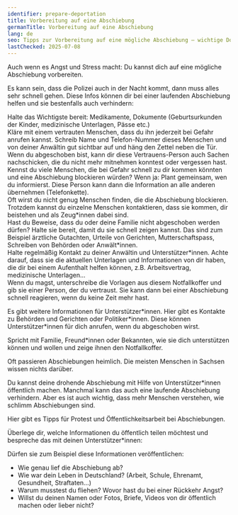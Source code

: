 ```yaml
---
identifier: prepare-deportation
title: Vorbereitung auf eine Abschiebung
germanTitle: Vorbereitung auf eine Abschiebung
lang: de
seo: Tipps zur Vorbereitung auf eine mögliche Abschiebung – wichtige Dokumente, Notfallkontakte, Beweismittel und Unterstützung
lastChecked: 2025-07-08
---
```


Auch wenn es <InternalShortLink identifier="stress">Angst und Stress</InternalShortLink> macht: Du kannst dich auf eine mögliche Abschiebung vorbereiten.

Es kann sein, dass die Polizei auch in der Nacht kommt, dann muss alles sehr schnell gehen. Diese Infos können dir bei einer laufenden Abschiebung helfen und sie bestenfalls auch verhindern:

Halte das Wichtigste bereit: Medikamente, Dokumente (Geburtsurkunden der Kinder, medizinische Unterlagen, Pässe etc.) <br/>
Kläre mit einem vertrauten Menschen, dass du ihn jederzeit bei Gefahr anrufen kannst. Schreib Name und Telefon-Nummer dieses Menschen und von deiner Anwältin gut sichtbar auf und häng den Zettel neben die Tür. <br/>
Wenn du abgeschoben bist, kann dir diese Vertrauens-Person auch Sachen nachschicken, die du nicht mehr mitnehmen konntest oder vergessen hast. <br/>
Kennst du viele Menschen, die bei Gefahr schnell zu dir kommen könnten und eine Abschiebung blockieren würden? Wenn ja: Plant gemeinsam, wen du informierst. Diese Person kann dann die Information an alle anderen übernehmen (Telefonkette). <br/>
Oft wirst du nicht genug Menschen finden, die die Abschiebung blockieren. Trotzdem kannst du einzelne Menschen kontaktieren, dass sie kommen, dir beistehen und als Zeug\*innen dabei sind. <br/>
Hast du Beweise, dass du oder deine Familie nicht abgeschoben werden dürfen? Halte sie bereit, damit du sie schnell zeigen kannst. Das sind zum Beispiel ärztliche Gutachten, Urteile von Gerichten, Mutterschaftspass, Schreiben von Behörden oder Anwält\*innen. <br/>
Halte regelmäßig Kontakt zu deiner Anwältin und Unterstützer\*innen. Achte darauf, dass sie die aktuellen Unterlagen und Informationen von dir haben, die dir bei einem Aufenthalt helfen können, z.B. Arbeitsvertrag, medizinische Unterlagen… <br/>
Wenn du magst, unterschreibe die <InternalShortLink identifier="forms">Vorlagen</InternalShortLink> aus diesem Notfallkoffer und gib sie einer Person, der du vertraust. Sie kann dann bei einer Abschiebung schnell reagieren, wenn du keine Zeit mehr hast. <br/>

Es gibt weitere <InternalShortLink identifier="support">Informationen für Unterstützer\*innen</InternalShortLink>. Hier gibt es <InternalShortLink identifier="contacts">Kontakte</InternalShortLink> zu Behörden und Gerichten oder Politiker\*innen. Diese können Unterstützer\*innen für dich anrufen, wenn du abgeschoben wirst.

Spricht mit Familie, Freund\*innen oder Bekannten, wie sie dich unterstützen können und wollen und zeige ihnen den Notfallkoffer.

Oft passieren Abschiebungen heimlich. Die meisten Menschen in Sachsen wissen nichts darüber.

Du kannst deine drohende Abschiebung mit Hilfe von Unterstützer\*innen öffentlich machen. Manchmal kann das auch eine laufende Abschiebung verhindern. Aber es ist auch wichtig, dass mehr Menschen verstehen, wie schlimm Abschiebungen sind.

Hier gibt es <InternalShortLink identifier="publicity">Tipps für Protest und Öffentlichkeitsarbeit</InternalShortLink> bei Abschiebungen.

Überlege dir, welche Informationen du öffentlich teilen möchtest und bespreche das mit deinen Unterstützer\*innen:

Dürfen sie zum Beispiel diese Informationen veröffentlichen:

- Wie genau lief die Abschiebung ab?
- Wie war dein Leben in Deutschland? (Arbeit, Schule, Ehrenamt, Gesundheit, Straftaten…)
- Warum musstest du fliehen? Wovor hast du bei einer Rückkehr Angst?
- Willst du deinen Namen oder Fotos, Briefe, Videos von dir öffentlich machen oder lieber nicht?
